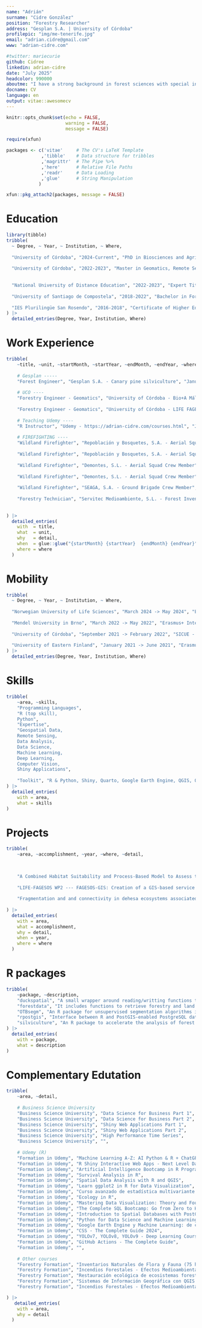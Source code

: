 ---
name: "Adrián"
surname: "Cidre González"
position: "Forestry Researcher"
address: "Gesplan S.A. | University of Córdoba"
profilepic: "img/me-tenerife.jpg"
email: "adrian.cidre@gmail.com"
www: "adrian-cidre.com"

#twitter: mariecurie
github: Cidree
linkedin: adrian-cidre
date: "July 2025"
headcolor: 990000
aboutme: "I have a strong background in forest sciences with special interest on remote sensing and data science. I have honed my skills on remote sensing, applications development, spatial data analysis, and data science applied to forestry. I am eager to apply my skills and enthusiasm in a dynamic and challenging environment, where I can make a meaningful contribution and foster growth. In my toolkit I include R, Python, Google Earth Engine, Shiny, Quarto, DuckDB, among others."
docname: CV
language: en
output: vitae::awesomecv
---

```{r setup, include=FALSE}
knitr::opts_chunk$set(echo = FALSE,
                      warning = FALSE,
                      message = FALSE)

require(xfun)

packages <- c('vitae'     # The CV's LaTeX Template
             ,'tibble'    # Data structure for tribbles
             ,'magrittr'  # The Pipe %>%
             ,'here'      # Relative File Paths
             ,'readr'     # Data Loading
             ,'glue'      # String Manipulation
            )

xfun::pkg_attach2(packages, message = FALSE)
```

# Education

```{r}
library(tibble)
tribble(
  ~ Degree, ~ Year, ~ Institution, ~ Where,
  
  "University of Córdoba", "2024-Current", "PhD in Biosciences and Agri-food Sciences", "Córdoba, Spain",
  
  "University of Córdoba", "2022-2023", "Master in Geomatics, Remote Sensing and Spatial Models Applied to Forest Management", "Córdoba, Spain",
  
  
  "National University of Distance Education", "2022-2023", "Expert Title in Advance Applied Statistics", "Online",
  
  "University of Santiago de Compostela", "2018-2022", "Bachelor in Forestry and Landscape Engineering", "Lugo, Spain",
  
  "IES Plurilingüe San Rosendo", "2016-2018", "Certificate of Higher Education in Forestry", "Mondoñedo, Spain",
) |> 
  detailed_entries(Degree, Year, Institution, Where)
```

# Work Experience

```{r}
tribble(
    ~title, ~unit, ~startMonth, ~startYear, ~endMonth, ~endYear, ~where, ~detail,
    
    # Gesplan -----
    "Forest Engineer", "Gesplan S.A. - Canary pine silviculture", "January", 2025, "--> Present", NA, "Tenerife - Spain",  NA,
    
    # UCO ----
    "Forestry Engineer - Geomatics", "University of Córdoba - Bio+A Málaga Project", "September", 2024, "--> December 2024", NA, "Córdoba - Spain", NA,
    
    "Forestry Engineer - Geomatics", "University of Córdoba - LIFE FAGESOS", "September", 2022, "--> December", 2023, "Córdoba - Spain", NA,
    
    # Teaching Udemy ----
    "R Instructor", "Udemy - https://adrian-cidre.com/courses.html", "July", 2023, "--> Present", NA, "Online", NA,
    
    # FIREFIGHTING ----
    "Wildland Firefighter", "Repoblación y Bosquetes, S.A. - Aerial Squad Technician", "Summer", 2022, NA, NA, "Galicia - Spain", NA,
    
    "Wildland Firefighter", "Repoblación y Bosquetes, S.A. - Aerial Squad Crew Leader", "Summer", 2021, NA, NA, "Galicia - Spain", NA,
    
    "Wildland Firefighter", "Demontes, S.L. - Aerial Squad Crew Member", "Summer", 2020, NA, NA, "Galicia - Spain", NA,
    
    "Wildland Firefighter", "Demontes, S.L. - Aerial Squad Crew Member", "Summer", 2019, NA, NA, "Galicia - Spain", NA,
    
    "Wildland Firefighter", "SEAGA, S.A. - Ground Brigade Crew Member", "Summer", 2018, NA, NA, "Galicia - Spain", NA,
    
    "Forestry Technician", "Servitec Medioambiente, S.L. - Forest Inventory", "March", 2018, "--> June", 2018, "Galicia - Spain", NA,
    
    
) |> 
  detailed_entries(
    with  = title,
    what  = unit,
    why   = detail,
    when  = glue::glue("{startMonth} {startYear}  {endMonth} {endYear}", .na = ""),
    where = where
  )
```

\newpage

# Mobility

```{r}
tribble(
  ~ Degree, ~ Year, ~ Institution, ~ Where,
  
  "Norwegian University of Life Sciences", "March 2024 -> May 2024", "Erasmus+ Internship - Research Assistant", "Ås, Norway",
  
  "Mendel University in Brno", "March 2022 -> May 2022", "Erasmus+ Internship - Forestry", "Brno, Czech Republic",
  
  "University of Córdoba", "September 2021 -> February 2022", "SICUE - Study Mobility", "Córdoba, Spain",
  
  "University of Eastern Finland", "January 2021 -> June 2021", "Erasmus+ - Study Mobility", "Joensuu, Finland"
) |> 
  detailed_entries(Degree, Year, Institution, Where)
```



# Skills  

```{r}
tribble(
    ~area, ~skills,
    "Programming Languages", 
    "R (top skill), 
    Python",
    "Expertise",
    "Geospatial Data,
    Remote Sensing,
    Data Analysis,
    Data Science,
    Machine Learning,
    Deep Learning,
    Computer Vision,
    Shiny Applications",
    
    "Toolkit", "R & Python, Shiny, Quarto, Google Earth Engine, QGIS, Orfeo Toolbox, PostgreSQL & PostGIS, DuckDB, HTML & CSS, MongoDB, Git & GitHub, Docker"
) |> 
  detailed_entries(
    with = area,
    what = skills
)
```

# Projects

```{r}
tribble(
    ~area, ~accomplishment, ~year, ~where, ~detail,
    

    
    "A Combined Habitat Suitability and Process-Based Model to Assess the Suitable Habitat and Virulence Potential of Phytophthora cinnamomi in Mediterranean Forest Ecosystems", "Universidad de Córdoba - https://doi.org/10.1016/j.ecolmodel.2025.111115", 2023, "Master Thesis - Published", NA,
    
    "LIFE-FAGESOS WP2 --- FAGESOS-GIS: Creation of a GIS-based service platform for disease impact and risk assessment", "University of Córdoba", 2023, "LIFE Project", NA,
    
    "Fragmentation and and connectivity in dehesa ecosystems associated to Cerambycids dispersion in Sierra Morena: A Graph-Theory approach", "Universidad de Córdoba - https://doi.org/10.3390/f15040648", 2022, "Bachelor Thesis - Published", NA
    
) |> 
  detailed_entries(
    with = area,
    what = accomplishment,
    why = detail,
    when = year,
    where = where
  )
```



# R packages

```{r}
tribble(
    ~package, ~description,
    "duckspatial", "A small wrapper around reading/writting functions to DuckDB database in R.",
    "forestdata", "It includes functions to retrieve forestry and land cover data from various sources.",
    "OTBsegm", "An R package for unsupervised segmentation algorithms included in Orfeo ToolBox",
    "rpostgis", "Interface between R and PostGIS-enabled PostgreSQL databses.",
    "silviculture", "An R package to accelerate the analysis of forest inventory data."
) |> 
  detailed_entries(
    with = package,
    what = description
)
```

\newpage

# Complementary Edutation  

```{r}
tribble(
    ~area, ~detail,
    
    # Business Science University
    "Business Science University", "Data Science for Business Part 1", 
    "Business Science University", "Data Science for Business Part 2", 
    "Business Science University", "Shiny Web Applications Part 1", 
    "Business Science University", "Shiny Web Applications Part 2", 
    "Business Science University", "High Performance Time Series", 
    "Business Science University", "", 
    
    # Udemy (R)
    "Formation in Udemy", "Machine Learning A-Z: AI Python & R + ChatGPT Prize (2024)",
    "Formation in Udemy", "R Shiny Interactive Web Apps - Next Level Data Visualization", 
    "Formation in Udemy", "Artificial Intelligence Bootcamp in R Programming", 
    "Formation in Udemy", "Survival Analysis in R",
    "Formation in Udemy", "Spatial Data Analysis with R and QGIS",
    "Formation in Udemy", "Learn ggplot2 in R for Data Visualization",
    "Formation in Udemy", "Curso avanzado de estadística multivariante con R y Python", 
    "Formation in Udemy", "Ecology in R", 
    "Formation in Udemy", "Mastering Data Visualization: Theory and Foundations", 
    "Formation in Udemy", "The Complete SQL Bootcamp: Go from Zero to Hero", 
    "Formation in Udemy", "Introduction to Spatial Databases with PostGIS and QGIS 3", 
    "Formation in Udemy", "Python for Data Science and Machine Learning Bootcamp", 
    "Formation in Udemy", "Google Earth Engine y Machine Learning: de cero a experto",
    "Formation in Udemy", "CSS - The Complete Guide 2024",
    "Formation in Udemy", "YOLOv7, YOLOv8, YOLOv9 - Deep Learning Course",
    "Formation in Udemy", "GitHub Actions - The Complete Guide",
    "Formation in Udemy", "",
    
    # Other courses
    "Forestry Formation", "Inventarios Naturales de Flora y Fauna (75 hours)",
    "Forestry Formation", "Incendios Forestales - Efectos Medioambientales (120 hours)",
    "Forestry Formation", "Restauración ecológica de ecosistemas forestales (50 hours)",
    "Forestry Formation", "Sistemas de Información Geográfica con QGIS (60 hours)",
    "Forestry Formation", "Incendios Forestales - Efectos Medioambientales (120 hours)",

) |> 
   detailed_entries(
    with = area,
    why = detail
  )
```













